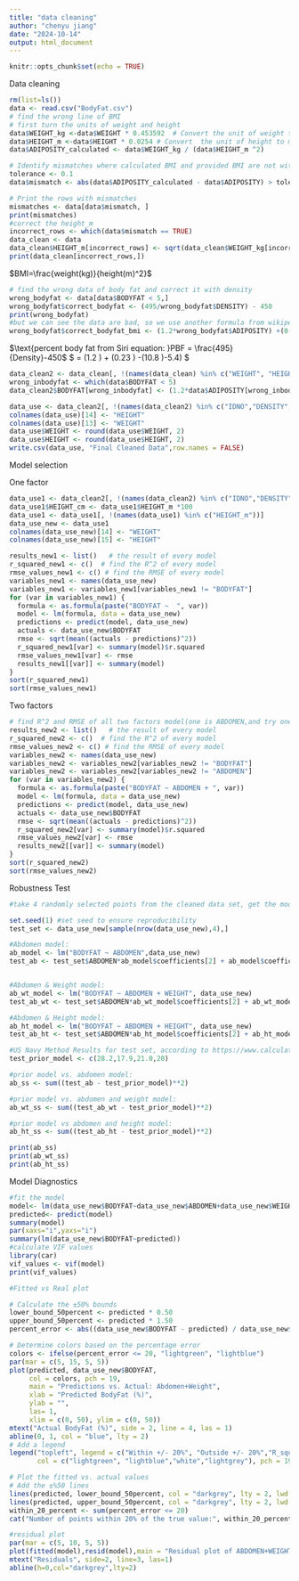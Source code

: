 ```yaml
---
title: "data cleaning"
author: "chenyu jiang"
date: "2024-10-14"
output: html_document
---
```


```r
knitr::opts_chunk$set(echo = TRUE)
```

Data cleaning

```r
rm(list=ls())
data <- read.csv("BodyFat.csv")
# find the wrong line of BMI
# first turn the units of weight and height
data$WEIGHT_kg <-data$WEIGHT * 0.453592  # Convert the unit of weight to kilograms
data$HEIGHT_m <-data$HEIGHT * 0.0254 # Convert  the unit of height to meters
data$ADIPOSITY_calculated <- data$WEIGHT_kg / (data$HEIGHT_m ^2)

# Identify mismatches where calculated BMI and provided BMI are not within the tolerance
tolerance <- 0.1
data$mismatch <- abs(data$ADIPOSITY_calculated - data$ADIPOSITY) > tolerance

# Print the rows with mismatches
mismatches <- data[data$mismatch, ]
print(mismatches)
#correct the height_m
incorrect_rows <- which(data$mismatch == TRUE)
data_clean <- data
data_clean$HEIGHT_m[incorrect_rows] <- sqrt(data_clean$WEIGHT_kg[incorrect_rows]/data_clean$ADIPOSITY[incorrect_rows])
print(data_clean[incorrect_rows,])
```

$BMI=\frac{weight(kg)}{height(m)^2}$


```r
# find the wrong data of body fat and correct it with density
wrong_bodyfat <- data[data$BODYFAT < 5,]
wrong_bodyfat$correct_bodyfat <- (495/wrong_bodyfat$DENSITY) - 450
print(wrong_bodyfat)
#but we can see the data are bad, so we use another formula from wikipedia
wrong_bodyfat$correct_bodyfat_bmi <- (1.2*wrong_bodyfat$ADIPOSITY) +(0.23*wrong_bodyfat$AGE) - 5.4 -10.8
```

$\text{percent body fat from Siri equation: }PBF = \frac{495}{Density}-450$
$ \text{Adult body fat percentage} = (1.2 \times \text{BMI}) + (0.23 \times \text{age}) -(10.8 \times \text{sex})-5.4) \text{where sex is 0 for females and 1 for males}$


```r
data_clean2 <- data_clean[, !(names(data_clean) %in% c("WEIGHT", "HEIGHT","ADIPOSITY_calculated","mismatch"))]
wrong_inbodyfat <- which(data$BODYFAT < 5)
data_clean2$BODYFAT[wrong_inbodyfat] <- (1.2*data$ADIPOSITY[wrong_inbodyfat]) +(0.23*data$AGE[wrong_inbodyfat]) - 5.4 - 10.8
```


```r
data_use <- data_clean2[, !(names(data_clean2) %in% c("IDNO","DENSITY","BODYFAT"))]
colnames(data_use)[14] <- "HEIGHT"
colnames(data_use)[13] <- "WEIGHT"
data_use$WEIGHT <- round(data_use$WEIGHT, 2)
data_use$HEIGHT <- round(data_use$HEIGHT, 2)
write.csv(data_use, "Final Cleaned Data",row.names = FALSE)
```

Model selection

One factor
```r
data_use1 <- data_clean2[, !(names(data_clean2) %in% c("IDNO","DENSITY"))]
data_use1$HEIGHT_cm <- data_use1$HEIGHT_m *100
data_use1 <- data_use1[, !(names(data_use1) %in% c("HEIGHT_m"))]
data_use_new <- data_use1
colnames(data_use_new)[14] <- "WEIGHT"
colnames(data_use_new)[15] <- "HEIGHT"
```

```r
results_new1 <- list()   # the result of every model
r_squared_new1 <- c()  # find the R^2 of every model
rmse_values_new1 <- c() # find the RMSE of every model
variables_new1 <- names(data_use_new)
variables_new1 <- variables_new1[variables_new1 != "BODYFAT"]
for (var in variables_new1) {
  formula <- as.formula(paste("BODYFAT ~  ", var))
  model <- lm(formula, data = data_use_new)
  predictions <- predict(model, data_use_new)
  actuals <- data_use_new$BODYFAT
  rmse <- sqrt(mean((actuals - predictions)^2))
  r_squared_new1[var] <- summary(model)$r.squared
  rmse_values_new1[var] <- rmse
  results_new1[[var]] <- summary(model)
}
sort(r_squared_new1)
sort(rmse_values_new1)
```



Two factors
```r
# find R^2 and RMSE of all two factors model(one is ABDOMEN,and try one of the remaining factors.)
results_new2 <- list()   # the result of every model
r_squared_new2 <- c()  # find the R^2 of every model
rmse_values_new2 <- c() # find the RMSE of every model
variables_new2 <- names(data_use_new)
variables_new2 <- variables_new2[variables_new2 != "BODYFAT"]
variables_new2 <- variables_new2[variables_new2 != "ABDOMEN"]
for (var in variables_new2) {
  formula <- as.formula(paste("BODYFAT ~ ABDOMEN + ", var))
  model <- lm(formula, data = data_use_new)
  predictions <- predict(model, data_use_new)
  actuals <- data_use_new$BODYFAT
  rmse <- sqrt(mean((actuals - predictions)^2))
  r_squared_new2[var] <- summary(model)$r.squared
  rmse_values_new2[var] <- rmse
  results_new2[[var]] <- summary(model)
}
sort(r_squared_new2)
sort(rmse_values_new2)
```
Robustness Test

```r

#take 4 randomly selected points from the cleaned data set, get the model predictions, then compare with US Navy Method result

set.seed(1) #set seed to ensure reproducibility
test_set <- data_use_new[sample(nrow(data_use_new),4),]

#Abdomen model:
ab_model <- lm("BODYFAT ~ ABDOMEN",data_use_new)
test_ab <- test_set$ABDOMEN*ab_model$coefficients[2] + ab_model$coefficients[1]


#Abdomen & Weight model:
ab_wt_model <- lm("BODYFAT ~ ABDOMEN + WEIGHT", data_use_new)
test_ab_wt <- test_set$ABDOMEN*ab_wt_model$coefficients[2] + ab_wt_model$coefficients[1] + test_set$WEIGHT*ab_wt_model$coefficients[3]

#Abdomen & Height model:
ab_ht_model <- lm("BODYFAT ~ ABDOMEN + HEIGHT", data_use_new)
test_ab_ht <- test_set$ABDOMEN*ab_ht_model$coefficients[2] + ab_ht_model$coefficients[1] + test_set$HEIGHT*ab_ht_model$coefficients[3]

#US Navy Method Results for test set, according to https://www.calculator.net/body-fat-calculator.html
test_prior_model <- c(28.2,17.9,21.0,20)

#prior model vs. abdomen model:
ab_ss <- sum((test_ab - test_prior_model)**2)

#prior model vs. abdomen and weight model:
ab_wt_ss <- sum((test_ab_wt - test_prior_model)**2)

#prior model vs abdomen and height model:
ab_ht_ss <- sum((test_ab_ht - test_prior_model)**2)

print(ab_ss)
print(ab_wt_ss)
print(ab_ht_ss)
```





Model Diagnostics 

```r
#fit the model
model<- lm(data_use_new$BODYFAT~data_use_new$ABDOMEN+data_use_new$WEIGHT)
predicted<- predict(model)
summary(model)   
par(xaxs="i",yaxs="i")
summary(lm(data_use_new$BODYFAT~predicted))
#calculate VIF values
library(car)
vif_values <- vif(model)
print(vif_values)

#Fitted vs Real plot

# Calculate the ±50% bounds
lower_bound_50percent <- predicted * 0.50
upper_bound_50percent <- predicted * 1.50  
percent_error <- abs((data_use_new$BODYFAT - predicted) / data_use_new$BODYFAT) * 100

# Determine colors based on the percentage error
colors <- ifelse(percent_error <= 20, "lightgreen", "lightblue")
par(mar = c(5, 15, 5, 5))
plot(predicted, data_use_new$BODYFAT,
     col = colors, pch = 19, 
     main = "Predictions vs. Actual: Abdomen+Weight",
     xlab = "Predicted BodyFat (%)", 
     ylab = "",
     las= 1,
     xlim = c(0, 50), ylim = c(0, 50))
mtext("Actual BodyFat (%)", side = 2, line = 4, las = 1) 
abline(0, 1, col = "blue", lty = 2)
# Add a legend
legend("topleft", legend = c("Within +/- 20%", "Outside +/- 20%","R_squared:0.69","+/-50% line"),
       col = c("lightgreen", "lightblue","white","lightgrey"), pch = 19)

# Plot the fitted vs. actual values
# Add the ±%50 lines
lines(predicted, lower_bound_50percent, col = "darkgrey", lty = 2, lwd = 2)  
lines(predicted, upper_bound_50percent, col = "darkgrey", lty = 2, lwd = 2)  
within_20_percent <- sum(percent_error <= 20)
cat("Number of points within 20% of the true value:", within_20_percent)

#residual plot
par(mar = c(5, 10, 5, 5)) 
plot(fitted(model),resid(model),main = "Residual plot of ABDOMEN+WEIGHT_kg",xlab="Fitted values(BodyFat(%))",ylab="",pch =19, las = 1,col="lightblue")
mtext("Residuals", side=2, line=3, las=1)
abline(h=0,col="darkgrey",lty=2)

```



